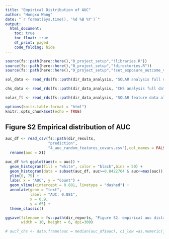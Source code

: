 ```yaml
---
title: "Empirical Distribution of AUC"
author: "Hongxu Wang"
date: "`r format(Sys.time(), '%d %B %Y')`"
output: 
  html_document:
    toc: true
    toc_float: true
    df_print: paged
    code_folding: hide
---
```




```r
source(fs::path(here::here(),"0_project_setup","!libraries.R"))
source(fs::path(here::here(),"0_project_setup","!directories.R"))
source(fs::path(here::here(),"0_project_setup","!set_exposure_outcome_vars.R"))

sol_data <- read_rds(fs::path(dir_data_analysis, "SOLAR analysis full data.rds"))

chs_data <- read_rds(fs::path(dir_data_analysis, "CHS analysis full data.rds"))

solar_ft <- read_rds(fs::path(dir_data_analysis, "SOLAR feature data all modes.rds"))

options(knitr.table.format = "html")
knitr::opts_chunk$set(echo = TRUE)
```


## Figure S2 Empirical distribution of AUC
```r

auc_df <- read_csv(fs::path(dir_results, 
                   "prediction",
                   "4_auc_random_features_covars.csv"),col_names = FALSE) %>%
  rename(auc = X1)

auc_df %>% ggplot(aes(x = auc)) + 
  geom_histogram(fill = "white", color = "black",bins = 50) +
  geom_histogram(data = subset(auc_df, auc>=0.8422764 & auc<=max(auc)),colour="black", fill="grey", bins = 50) +
  ylim(0, 75) +
  labs( x = "AUC", y = "Count") +
  geom_vline(xintercept = 0.881, linetype = "dashed") +
  annotate(geom = "text",
           label = "AUC: 0.881",
           x = 0.9,
           y = 65) +
  theme_classic()

ggsave(filename = fs::path(dir_reports, "Figure S2. empirical auc distribution of randomly selected reatures and covars.png"), 
       width = 10, height = 6, dpi=300)

# auc7_chs <- data.frame(auc = median(auc_df$auc), ci_low =as.numeric(jag2::qntle_fxn(auc_df$auc, 0.025)), ci_high = as.numeric(jag2::qntle_fxn(auc_df$auc, 0.975)), model = "GRF + SRF + randome metabolites", cohort = "CHS", note = "random selected features + all covars")

```

